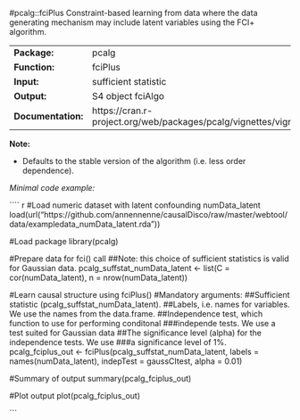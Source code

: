#pcalg::fciPlus
Constraint-based learning  from data where the data generating mechanism may include latent variables using the FCI+ algorithm.

-------------------- --------------------------------------------------------------------------
**Package:**         pcalg                                                                     

**Function:**        fciPlus                                                                   

**Input:**           sufficient statistic                                                      

**Output:**          S4 object fciAlgo                                                         

**Documentation:**   https://cran.r-project.org/web/packages/pcalg/vignettes/vignette2018.pdf  
-------------------- --------------------------------------------------------------------------


**Note:**

-  Defaults to the stable version of the algorithm (i.e. less order dependence).


*Minimal code example:*

```` r
#Load numeric dataset with latent confounding numData_latent
load(url("https://github.com/annennenne/causalDisco/raw/master/webtool/data/exampledata_numData_latent.rda"))

#Load package
library(pcalg)

#Prepare data for fci() call 
##Note: this choice of sufficient statistics is valid for Gaussian data.
pcalg_suffstat_numData_latent <- list(C = cor(numData_latent), 
                                      n = nrow(numData_latent))

#Learn causal structure using fciPlus()
#Mandatory arguments: 
##Sufficient statistic (pcalg_suffstat_numData_latent).
##Labels, i.e. names for variables. We use the names from the data.frame.
##Independence test, which function to use for performing conditonal
###independe tests. We use a test suited for Gaussian data
##The significance level (alpha) for the independence tests. We use
###a significance level of 1%.
pcalg_fciplus_out <- fciPlus(pcalg_suffstat_numData_latent, 
                             labels = names(numData_latent),
                             indepTest = gaussCItest, alpha = 0.01)

#Summary of output
summary(pcalg_fciplus_out)

#Plot output
plot(pcalg_fciplus_out)


```
